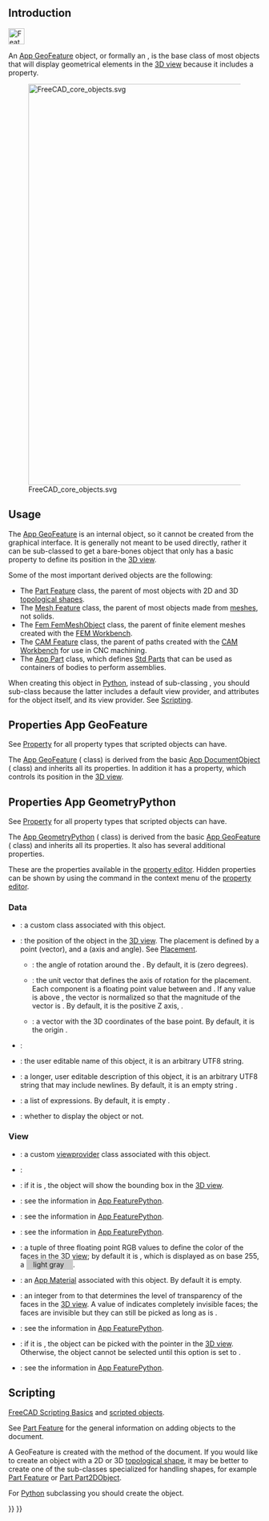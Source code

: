 <languages/>
{{TOCright}}
<translate>

== Introduction == <!--T:1-->

</translate>
[[File:Feature.svg|32px]]
<translate>

<!--T:2-->
An [[App_GeoFeature|App GeoFeature]] object, or formally an {{incode|App::GeoFeature}}, is the base class of most objects that will display geometrical elements in the [[3D_view|3D view]] because it includes a {{PropertyData|Placement}} property.

<!--T:3-->
[[File:FreeCAD_core_objects.svg|800px]]

<!--T:4-->
{{Caption|Simplified diagram of the relationships between the core objects in FreeCAD}}

== Usage == <!--T:5-->

<!--T:6-->
The [[App_GeoFeature|App GeoFeature]] is an internal object, so it cannot be created from the graphical interface. It is generally not meant to be used directly, rather it can be sub-classed to get a bare-bones object that only has a basic {{PropertyData|Placement}} property to define its position in the [[3D_view|3D view]].

<!--T:7-->
Some of the most important derived objects are the following:
* The [[Part_Feature|Part Feature]] class, the parent of most objects with 2D and 3D [[Part_TopoShape|topological shapes]].
* The [[Mesh_Feature|Mesh Feature]] class, the parent of most objects made from [[Mesh_MeshObject|meshes]], not solids.
* The [[FEM_Mesh|Fem FemMeshObject]] class, the parent of finite element meshes created with the [[FEM_Workbench|FEM Workbench]].
* The [[CAM_Feature|CAM Feature]] class, the parent of paths created with the [[CAM_Workbench|CAM Workbench]] for use in CNC machining.
* The [[App_Part|App Part]] class, which defines [[Std_Part|Std Parts]] that can be used as containers of bodies to perform assemblies.

<!--T:29-->
When creating this object in [[Python|Python]], instead of sub-classing {{incode|App::GeoFeature}}, you should sub-class {{incode|App::GeometryPython}} because the latter includes a default view provider, and {{incode|Proxy}} attributes for the object itself, and its view provider. See [[App_GeoFeature#Scripting|Scripting]].

== Properties App GeoFeature == <!--T:34-->

<!--T:11-->
See [[Property|Property]] for all property types that scripted objects can have.

<!--T:9-->
The [[App_GeoFeature|App GeoFeature]] ({{incode|App::GeoFeature}} class) is derived from the basic [[App_DocumentObject|App DocumentObject]] ({{incode|App::DocumentObject}} class) and inherits all its properties. In addition it has a {{PropertyData|Placement}} property, which controls its position in the [[3D_view|3D view]].

== Properties App GeometryPython == <!--T:35-->

<!--T:36-->
See [[Property|Property]] for all property types that scripted objects can have.

<!--T:37-->
The [[App_GeoFeature|App GeometryPython]] ({{incode|App::GeometryPython}} class) is derived from the basic [[App_GeoFeature|App GeoFeature]] ({{incode|App::GeoFeature}} class) and inherits all its properties. It also has several additional properties.

<!--T:12-->
These are the properties available in the [[Property_editor|property editor]]. Hidden properties can be shown by using the {{MenuCommand|Show hidden}} command in the context menu of the [[Property_editor|property editor]].

=== Data === <!--T:13-->

<!--T:14-->
{{TitleProperty|Base}}

<!--T:15-->
* {{PropertyData|Proxy|PythonObject|Hidden}}: a custom class associated with this object.
* {{PropertyData|Placement|Placement}}: the position of the object in the [[3D_view|3D view]]. The placement is defined by a {{incode|Base}} point (vector), and a {{incode|Rotation}} (axis and angle). See [[Placement|Placement]].
** {{PropertyData|Angle}}: the angle of rotation around the {{PropertyData|Axis}}. By default, it is {{value|0°}} (zero degrees).
** {{PropertyData|Axis}}: the unit vector that defines the axis of rotation for the placement. Each component is a floating point value between {{value|0}} and {{value|1}}. If any value is above {{value|1}}, the vector is normalized so that the magnitude of the vector is {{value|1}}. By default, it is the positive Z axis, {{value|(0, 0, 1)}}.
** {{PropertyData|Position}}: a vector with the 3D coordinates of the base point. By default, it is the origin {{value|(0, 0, 0)}}.
* {{PropertyData|_ Element Map Version|String|Hidden}}:
* {{PropertyData|Label|String}}: the user editable name of this object, it is an arbitrary UTF8 string.
* {{PropertyData|Label2|String|Hidden}}: a longer, user editable description of this object, it is an arbitrary UTF8 string that may include newlines. By default, it is an empty string {{value|""}}.
* {{PropertyData|Expression Engine|ExpressionEngine|Hidden}}: a list of expressions. By default, it is empty {{value|[]}}.
* {{PropertyData|Visibility|Bool|Hidden}}: whether to display the object or not.

=== View === <!--T:16-->

{{TitleProperty|Base}}

<!--T:20-->
* {{PropertyView|Proxy|PythonObject|Hidden}}: a custom [[Viewprovider|viewprovider]] class associated with this object.
* {{PropertyView|Transform Origin|Placement|Hidden}}: {{Version|1.1}}

{{TitleProperty|Display Options}}

<!--T:18-->
* {{PropertyView|Bounding Box|Bool}}: if it is {{TRUE}}, the object will show the bounding box in the [[3D_view|3D view]].
* {{PropertyView|Display Mode|Enumeration}}: see the information in [[App_FeaturePython|App FeaturePython]].
* {{PropertyView|Show In Tree|Bool}}: see the information in [[App_FeaturePython|App FeaturePython]].
* {{PropertyView|Visibility|Bool}}: see the information in [[App_FeaturePython|App FeaturePython]].

{{TitleProperty|Object Style}}

<!--T:32-->
* {{PropertyView|Shape Color|Color}}: a tuple of three floating point RGB values {{value|(r,g,b)}} to define the color of the faces in the [[3D_view|3D view]]; by default it is {{value|(0.8, 0.8, 0.8)}}, which is displayed as {{value|[204, 204, 204]}} on base 255, a <span style="background-color:#ccc; width:3em; height:12pt; padding: 2px 1em 2px;"> light gray </span>.
* {{PropertyView|Shape Material|Material|Hidden}}: an [[App_Material|App Material]] associated with this object. By default it is empty.
* {{PropertyView|Transparency|Percent}}: an integer from {{value|0}} to {{value|100}} that determines the level of transparency of the faces in the [[3D_view|3D view]]. A value of {{value|100}} indicates completely invisible faces; the faces are invisible but they can still be picked as long as {{PropertyView|Selectable}} is {{TRUE}}.

{{TitleProperty|Selection}}

<!--T:33-->
* {{PropertyView|On Top When Selected|Enumeration}}: see the information in [[App_FeaturePython|App FeaturePython]].
* {{PropertyView|Selectable|Bool}}: if it is {{TRUE}}, the object can be picked with the pointer in the [[3D_view|3D view]]. Otherwise, the object cannot be selected until this option is set to {{TRUE}}.
* {{PropertyView|Selection Style|Enumeration}}: see the information in [[App_FeaturePython|App FeaturePython]].

== Scripting == <!--T:21-->

<!--T:22-->
{{Emphasis|See also:}} [[FreeCAD_Scripting_Basics|FreeCAD Scripting Basics]] and [[Scripted_objects|scripted objects]].

<!--T:23-->
See [[Part_Feature|Part Feature]] for the general information on adding objects to the document.

<!--T:24-->
A GeoFeature is created with the {{incode|addObject()}} method of the document. If you would like to create an object with a 2D or 3D [[Part_TopoShape|topological shape]], it may be better to create one of the sub-classes specialized for handling shapes, for example [[Part_Feature|Part Feature]] or [[Part_Part2DObject|Part Part2DObject]].

</translate>
{{Code|code=
import FreeCAD as App

doc = App.newDocument()
obj = App.ActiveDocument.addObject("App::GeoFeature", "Name")
obj.Label = "Custom label"
}}
<translate>

<!--T:26-->
For [[Python|Python]] subclassing you should create the {{incode|App::GeometryPython}} object.

</translate>
{{Code|code=
import FreeCAD as App

doc = App.newDocument()
obj = App.ActiveDocument.addObject("App::GeometryPython", "Name")
obj.Label = "Custom label"
}}
<translate>


</translate>
{{Document_objects_navi{{#translation:}}}}
{{Userdocnavi{{#translation:}}}}